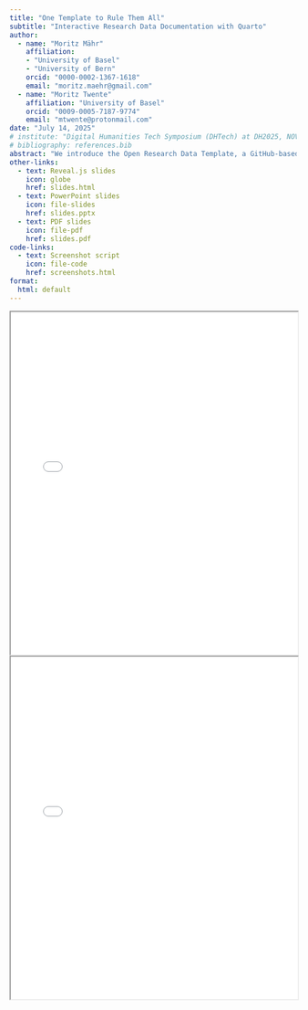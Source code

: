 ```yaml
---
title: "One Template to Rule Them All"
subtitle: "Interactive Research Data Documentation with Quarto"
author:
  - name: "Moritz Mähr"
    affiliation:
    - "University of Basel"
    - "University of Bern"
    orcid: "0000-0002-1367-1618"
    email: "moritz.maehr@gmail.com"
  - name: "Moritz Twente"
    affiliation: "University of Basel"
    orcid: "0009-0005-7187-9774"
    email: "mtwente@protonmail.com"
date: "July 14, 2025"
# institute: "Digital Humanities Tech Symposium (DHTech) at DH2025, NOVA University Lisbon"
# bibliography: references.bib
abstract: "We introduce the Open Research Data Template, a GitHub-based framework designed to streamline the publication and reuse of open research data through executable, interactive documentation using Quarto. By integrating narrative, metadata, and multi-programming-language code (Python, R, Julia, ObservableJS) into cohesive websites, the template lowers barriers to meaningful reuse and sustainable archiving of research workflows. We will demonstrate the template's structure, automation pipeline, and real-world applications through projects such as DigiHistCH24, Stadt.Geschichte.Basel, DHBern, and Decoding Inequality 2025."
other-links:
  - text: Reveal.js slides
    icon: globe
    href: slides.html
  - text: PowerPoint slides
    icon: file-slides
    href: slides.pptx
  - text: PDF slides
    icon: file-pdf
    href: slides.pdf
code-links:
  - text: Screenshot script
    icon: file-code
    href: screenshots.html
format:
  html: default
---
```


::: {.callout-tip title="Slide deck (Reveal JS)" collapse="true"}
<iframe src="slides.html" width="100%" height="600px" loading="lazy" allowfullscreen title="Slide deck">

This browser does not support PDFs. Please download the <a href="slides.pdf">PDF</a> to view it.

</iframe>
:::

::: {.callout-tip title="Slide deck (PowerPoint)" collapse="true"}
<iframe src="slides.pptx" width="100%" height="600px" loading="lazy" allowfullscreen title="Slide deck">

This browser does not support PowerPoint. Please download the <a href="slides.pptx">PowerPoint slides</a> to view it.

</iframe>
:::